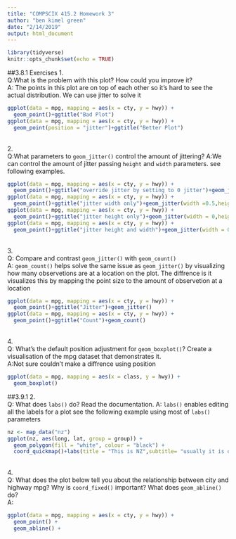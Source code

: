 ```yaml
---
title: "COMPSCIX 415.2 Homework 3"
author: "ben kimel green"
date: "2/14/2019"
output: html_document
---
```


```r
library(tidyverse)
knitr::opts_chunk$set(echo = TRUE)
```
##3.8.1 Exercises
1.<br/>
Q:What is the problem with this plot? How could you improve it?<br/>
A: The points in this plot are on top of each other so it's hard to see the actual distribution. We can use jitter to solve it <br/>

```r
ggplot(data = mpg, mapping = aes(x = cty, y = hwy)) + 
  geom_point()+ggtitle("Bad Plot")
ggplot(data = mpg, mapping = aes(x = cty, y = hwy)) + 
  geom_point(position = "jitter")+ggtitle("Better Plot")
``` 
<br/>
2.<br/>
Q:What parameters to `geom_jitter()` control the amount of jittering?
A:We can control the amount of jitter passing `height` and `width` parameters. see following examples. <br/>
```r
ggplot(data = mpg, mapping = aes(x = cty, y = hwy)) + 
  geom_point()+ggtitle("override jitter by setting to 0 jitter")+geom_jitter(width = 0,height = 0)
ggplot(data = mpg, mapping = aes(x = cty, y = hwy)) + 
  geom_point()+ggtitle("jitter width only")+geom_jitter(width =0.5,height = 0)
ggplot(data = mpg, mapping = aes(x = cty, y = hwy)) + 
  geom_point()+ggtitle("jitter height only")+geom_jitter(width = 0,height = 0.5)
ggplot(data = mpg, mapping = aes(x = cty, y = hwy)) + 
  geom_point()+ggtitle("jitter height and width")+geom_jitter(width = 0.5,height = 0.5)
```
<br/>
3.<br/>
Q: Compare and contrast `geom_jitter()` with `geom_count()`<br/>
A: `geom_count()` helps solve the same issue as `geom_jitter()` by visualizing how many observetions are at a location on the plot. The diffrence is it visualizes this by mapping the point size to the amount of observetion at a location<br/>
```r
ggplot(data = mpg, mapping = aes(x = cty, y = hwy)) + 
  geom_point()+ggtitle("Jitter")+geom_jitter()
ggplot(data = mpg, mapping = aes(x = cty, y = hwy)) + 
  geom_point()+ggtitle("Count")+geom_count()
```
<br/>
4.<br/>
Q: What’s the default position adjustment for `geom_boxplot()`? Create a visualisation of the mpg dataset that demonstrates it.<br/>
A:Not sure couldn't make a diffrence using position
```r
ggplot(data = mpg, mapping = aes(x = class, y = hwy)) + 
  geom_boxplot()
```
##3.9.1
2.<br/>
Q: What does `labs()` do? Read the documentation.
A: `labs()` enables editing all the labels for a plot see the following example using most of `labs()` parameters
```r
nz <- map_data("nz")
ggplot(nz, aes(long, lat, group = group)) +
  geom_polygon(fill = "white", colour = "black") +
  coord_quickmap()+labs(title = "This is NZ",subtitle= "usually it is ommited from maps but not today",caption = "R was first created here!",x = "NZ x axis",y = "NZ y axis", tag = "a tag")
```
<br/>
4.<br/>
Q: What does the plot below tell you about the relationship between city and highway mpg? Why is `coord_fixed()` important? What does `geom_abline()` do?<br/>
A:<br/>
```r
ggplot(data = mpg, mapping = aes(x = cty, y = hwy)) +
  geom_point() + 
  geom_abline() +

```

